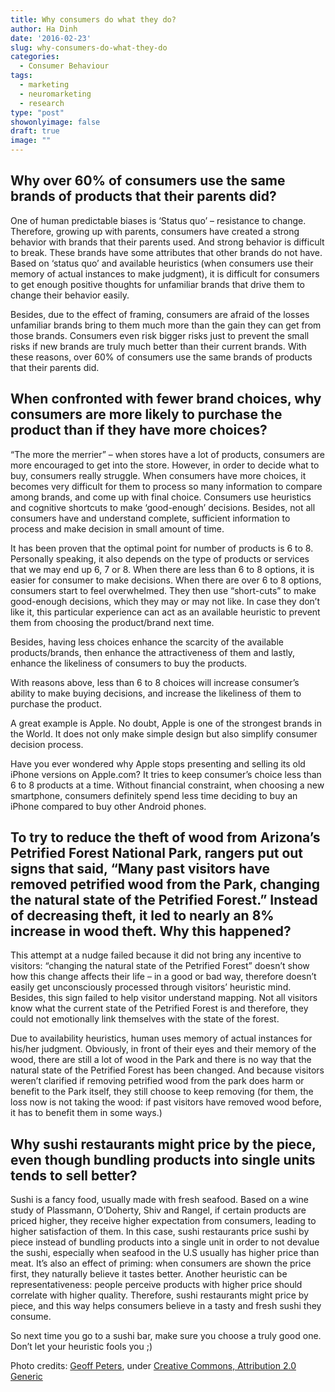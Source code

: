 ```yaml
---
title: Why consumers do what they do?
author: Ha Dinh
date: '2016-02-23'
slug: why-consumers-do-what-they-do
categories:
  - Consumer Behaviour
tags:
  - marketing
  - neuromarketing
  - research
type: "post"
showonlyimage: false
draft: true
image: ""
---
```


## **Why over 60% of consumers use the same brands of products that their parents did?**

One of human predictable biases is ‘Status quo’ – resistance to change. Therefore, growing up with parents, consumers have created a strong behavior with brands that their parents used. And strong behavior is difficult to break. These brands have some attributes that other brands do not have. Based on ‘status quo’ and available heuristics (when consumers use their memory of actual instances to make judgment), it is difficult for consumers to get enough positive thoughts for unfamiliar brands that drive them to change their behavior easily.

Besides, due to the effect of framing, consumers are afraid of the losses unfamiliar brands bring to them much more than the gain they can get from those brands. Consumers even risk bigger risks just to prevent the small risks if new brands are truly much better than their current brands. With these reasons, over 60% of consumers use the same brands of products that their parents did.

## **When confronted with fewer brand choices, why consumers are more likely to purchase the product than if they have more choices?**

“The more the merrier” – when stores have a lot of products, consumers are more encouraged to get into the store. However, in order to decide what to buy, consumers really struggle. When consumers have more choices, it becomes very difficult for them to process so many information to compare among brands, and come up with final choice. Consumers use heuristics and cognitive shortcuts to make ‘good-enough’ decisions. Besides, not all consumers have and understand complete, sufficient information to process and make decision in small amount of time.

It has been proven that the optimal point for number of products is 6 to 8. Personally speaking, it also depends on the type of products or services that we may end up 6, 7 or 8. When there are less than 6 to 8 options, it is easier for consumer to make decisions. When there are over 6 to 8 options, consumers start to feel overwhelmed. They then use "short-cuts" to make good-enough decisions, which they may or may not like. In case they don't like it, this particular experience can act as an available heuristic to prevent them from choosing the product/brand next time.

Besides, having less choices enhance the scarcity of the available products/brands, then enhance the attractiveness of them and lastly, enhance the likeliness of consumers to buy the products.

With reasons above, less than 6 to 8 choices will increase consumer’s ability to make buying decisions, and increase the likeliness of them to purchase the product.

A great example is Apple. No doubt, Apple is one of the strongest brands in the World. It does not only make simple design but also simplify consumer decision process.

Have you ever wondered why Apple stops presenting and selling its old iPhone versions on Apple.com? It tries to keep consumer's choice less than 6 to 8 products at a time. Without financial constraint, when choosing a new smartphone, consumers definitely spend less time deciding to buy an iPhone compared to buy other Android phones.

## **To try to reduce the theft of wood from Arizona’s Petrified Forest National Park, rangers put out signs that said, “Many past visitors have removed petrified wood from the Park, changing the natural state of the Petrified Forest.” Instead of decreasing theft, it led to nearly an 8% increase in wood theft. Why this happened?**

This attempt at a nudge failed because it did not bring any incentive to visitors: “changing the natural state of the Petrified Forest” doesn’t show how this change affects their life – in a good or bad way, therefore doesn’t easily get unconsciously processed through visitors’ heuristic mind. Besides, this sign failed to help visitor understand mapping. Not all visitors know what the current state of the Petrified Forest is and therefore, they could not emotionally link themselves with the state of the forest.

Due to availability heuristics, human uses memory of actual instances for his/her judgment. Obviously, in front of their eyes and their memory of the wood, there are still a lot of wood in the Park and there is no way that the natural state of the Petrified Forest has been changed. And because visitors weren’t clarified if removing petrified wood from the park does harm or benefit to the Park itself, they still choose to keep removing (for them, the loss now is not taking the wood: if past visitors have removed wood before, it has to benefit them in some ways.)

## **Why sushi restaurants might price by the piece, even though bundling products into single units tends to sell better?**

Sushi is a fancy food, usually made with fresh seafood. Based on a wine study of Plassmann, O’Doherty, Shiv and Rangel, if certain products are priced higher, they receive higher expectation from consumers, leading to higher satisfaction of them. In this case, sushi restaurants price sushi by piece instead of bundling products into a single unit in order to not devalue the sushi, especially when seafood in the U.S usually has higher price than meat. It’s also an effect of priming: when consumers are shown the price first, they naturally believe it tastes better. Another heuristic can be representativeness: people perceive products with higher price should correlate with higher quality. Therefore, sushi restaurants might price by piece, and this way helps consumers believe in a tasty and fresh sushi they consume.

So next time you go to a sushi bar, make sure you choose a truly good one. Don't let your heuristic fools you ;)

Photo credits: [Geoff Peters](https://www.flickr.com/photos/gpeters/), under [Creative Commons, Attribution 2.0 Generic](https://creativecommons.org/licenses/by/2.0/)

